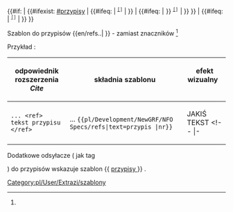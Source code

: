 <noinclude>{{pl/Development/NewGRF/inne strony|en= 
|pl=Template:pl/Development/NewGRF/NFO Specs/refs
}}</noinclude><includeonly><!--
 ~ ~ ~ ~ ~ ~ ~ ~ ~ ~ koment początek bez typów ~ ~ ~ ~ ~ ~ ~
--><!--<span id = "{{{1|}}}"> --><!--opcjonalny tekst--><!-- </span> --><!--
--><!--{{#ifeq: {{{1|}}} --><!-- 
--><!--| <span style=padding:1px;white-space:nowrap>{{{text|}}} --><!--
  --><!--<span title="odsyłacz do {{{1|}}} na dole"><sup><tt>[[#Przypisy |[{{{1|}}}] ]]</tt></sup></span></span> --><!--
--><!--| {{#if: {{{text|}}} | {{#ifexist: [[#Przypisy]] | {{{text|}}} | }} | }} }} --><!--
--><!--
~ ~ ~ ~ ~ ~ ~ ~ ~ ~ początek ~ ~ ~ ~ ~ ~ ~
--><span id = "{{{1|}}}"> <!--opcjonalny tekst--> </span> <!--
--> {{#if: {{{text|}}} <!--
--> | {{#ifexist: [[#przypisy]] <!-- test
  --> | {{#ifeq: {{{1|}}} <!--       przypisy
    ~ ~ ~ ~ ~ ~ ~ ~ ~ ~ nr & przypis & text ~ ~ ~ ~ ~ ~ ~
    --> | <span title="odsyłacz do {{{1|}}} na dole"><sup><tt>[[#przypisy|[{{{1|}}}]]]</tt><!--
       --></sup></span><!--
    ~ ~ ~ ~ ~ ~ ~ ~ ~ ~ ( bez nr ) przypis & text ~ ~ ~ ~ ~ ~ ~
    --> | {{{text|}}} <!--
    ~ ~ ~ ~ ~ ~ ~ ~ ~ ~  ~ ~ ~ ~ ~ ~ ~ ~ ~ ~ 
    --> }} <!-- koniec #ifeq
  ~ ~ ~ ~ ~ ~ ~ ~ ~ ~ ( brak przypisu ) ... tekst ~ ~ ~ ~ ~ ~ ~
  --> | {{#ifeq: {{{1|}}} <!-- brak przypisu
  ~ ~ ~ ~ ~ ~ ~ ~ ~ ~ ( brak przypisu ) nr & tekst ~ ~ ~ ~ ~ ~ ~
    --> | <span style=padding:1px;white-space:nowrap>{{{text|}}}}} <!--
      --> <span title="odsyłacz do {{{1|}}} na dole"><sup><tt>[[#przypisy|[{{{1|}}}]]]</tt><!--
       --></sup></span></span><!--
    ~ ~ ~ ~ ~ ~ ~ ~ ~ ~ ( bez nr & brak przypisu ) text ~ ~ ~ ~ ~ ~ ~
    --> | {{{text|}}} <!--
    ~ ~ ~ ~ ~ ~ ~ ~ ~ ~  ~ ~ ~ ~ ~ ~ ~ ~ ~ ~ 
    --> }} <!-- koniec #ifeq 
  ~ ~ ~ ~ ~ ~ ~ ~ ~ ~  ~ ~ ~ ~ ~ ~ ~ ~ ~ ~ 
  --> }} <!-- koniec #ifexist 
 ~ ~ ~ ~ ~ ~ ~ ~ ~ ~ ( bez tekstu ) ... ~ ~ ~ ~ ~ ~ ~
--> | {{#ifeq: {{{1|}}} <!--
  ~ ~ ~ ~ ~ ~ ~ ~ ~ ~ ( bez tekstu ) nr ~ ~ ~ ~ ~ ~ ~
  --> | <span title="odsyłacz do {{{1|}}} na dole"><sup><tt>[[#przypisy|[{{{1|}}}]]]</tt><!--
     --></sup></span><!--
  ~ ~ ~ ~ ~ ~ ~ ~ ~ ~ ( bez nr & bez tekstu ) ~ ~ ~ ~ ~ ~ ~
  --> | <!--
  ~ ~ ~ ~ ~ ~ ~ ~ ~ ~  ~ ~ ~ ~ ~ ~ ~ ~ ~ ~ 
  --> }} <!-- koniec #ifeq: <!--
 ~ ~ ~ ~ ~ ~ ~ ~ ~ ~ ... ( bez nr & bez tekstu & brak przypisu ) ~ ~ ~ ~ ~ ~ ~
--> }} <!-- koniec #if 
--></includeonly><noinclude>

Szablon do przypisów <nowiki>{{en/refs..| }}</nowiki> <!-- lub <nowiki>{{..refs..|name= | }}</nowiki>--> - zamiast znaczników <ref> </ref> <!-- oraz <ref name=""> </ref> -->

Przykład<!--y-->:
{| 
!odpowiednik rozszerzenia ''Cite'' !!składnia szablonu !! efekt wizualny &nbsp; &nbsp; &nbsp; &nbsp; &nbsp; 
|-
|style=vertical-align:<!--bottom-->middle |<!--<code>--><pre>... <ref> tekst przypisu </ref></pre><!--</code>-->
|style=vertical-align:middle<!--bottom--> |... <code><nowiki>{{pl/Development/NewGRF/NFO Specs/refs|text=przypis |nr}}</nowiki></code> 
|style=vertical-align:middle<!--top--> |JAKIŚ TEKST{{pl/Development/NewGRF/NFO Specs/refs|<!--text=PRZYPIS|-->1}} 
<!-- |- 
|<pre><ref name="słowo">jakiś tekst </ref></pre>||style=vertical-align:middle|<nowiki>{{extraZi/refs/Pl | name =słowo |jakiś test }}</nowiki> ||style=vertical-align:middle |{{extraZi/refs/Pl|name=słowo|jakiś test }}-->
|}

<!-- <ref name="slowo"/> #cite_note-cargotype-1 #cite_ref-cargotype_1-1 -->

Dodatkowe odsyłacze ( jak tag <references /> ) do przypisów wskazuje szablon <nowiki>{{</nowiki> [[Template:pl/Development/NewGRF/NFO Specs/przypisy| przypisy ]] <nowiki>}}</nowiki> .
 

[[Category:pl/User/Extrazi/szablony]]
</noinclude>